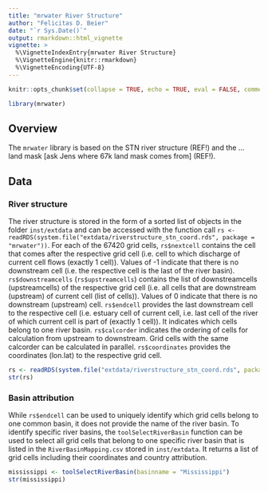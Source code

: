 ```yaml
---
title: "mrwater River Structure"
author: "Felicitas D. Beier"
date: "`r Sys.Date()`"
output: rmarkdown::html_vignette
vignette: >
  %\VignetteIndexEntry{mrwater River Structure}
  %\VignetteEngine{knitr::rmarkdown}
  %\VignetteEncoding{UTF-8}
---
```


```r
knitr::opts_chunk$set(collapse = TRUE, echo = TRUE, eval = FALSE, comment = "#>")

library(mrwater)
```

## Overview

The ``mrwater`` library is based on the STN river structure (REF!) and the ... land mask [ask Jens where 67k land mask comes from] (REF!). 


## Data

### River structure

The river structure is stored in the form of a sorted list of objects in the folder ``inst/extdata`` and can be accessed with the function call ``rs <- readRDS(system.file("extdata/riverstructure_stn_coord.rds", package = "mrwater"))``.
For each of the 67420 grid cells, ``rs$nextcell`` contains the cell that comes after the respective grid cell (i.e. cell to which discharge of current cell flows (exactly 1 cell)). Values of -1 indicate that there is no downstream cell (i.e. the respective cell is the last of the river basin). 
``rs$downstreamcells`` (``rs$upstreamcells``) contains the list of downstreamcells (upstreamcells) of the respective grid cell (i.e. all cells that are downstream (upstream) of current cell (list of cells)). Values of 0 indicate that there is no downstream (upstream) cell. 
``rs$endcell`` provides the last downstream cell to the respective cell (i.e.  estuary cell of current cell, i.e. last cell of the river of which current cell is part of (exactly 1 cell)). It indicates which cells belong to one river basin. 
``rs$calcorder`` indicates the ordering of cells for calculation from upstream to downstream. Grid cells with the same calcorder can be calculated in parallel. 
``rs$coordinates`` provides the coordinates (lon.lat) to the respective grid cell.

```r
rs <- readRDS(system.file("extdata/riverstructure_stn_coord.rds", package = "mrwater"))
str(rs)
```


### Basin attribution

While ``rs$endcell`` can be used to uniquely identify which grid cells belong to one common basin, it does not provide the name of the river basin.
To identify specific river basins, the ``toolSelectRiverBasin`` function can be used to select all grid cells that belong to one specific river basin that is listed in the ``RiverBasinMapping.csv`` stored in ``inst/extdata``. It returns a list of grid cells including their coordinates and country attribution. 

```r
mississippi <- toolSelectRiverBasin(basinname = "Mississippi") 
str(mississippi)
```

